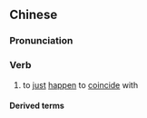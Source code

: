 ==Chinese==
{{zh-forms|s=适逢}}

===Pronunciation===
{{zh-pron
|m=shìféng
|c=sik1 fung4
|cat=v
}}

===Verb===
{{zh-verb}}

# to [[just]] [[happen]] to [[coincide]] with

====Derived terms====
{{zh-der|適逢其會}}